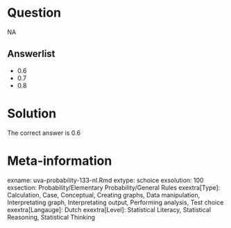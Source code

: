 Question
========

NA

Answerlist
----------
* 0.6
* 0.7
* 0.8

Solution
========

The correct answer is  0.6

Meta-information
================
exname: uva-probability-133-nl.Rmd
extype: schoice
exsolution: 100
exsection: Probability/Elementary Probability/General Rules
exextra[Type]: Calculation, Case, Conceptual, Creating graphs, Data manipulation, Interpretating graph, Interpretating output, Performing analysis, Test choice
exextra[Langauge]: Dutch
exextra[Level]: Statistical Literacy, Statistical Reasoning, Statistical Thinking
